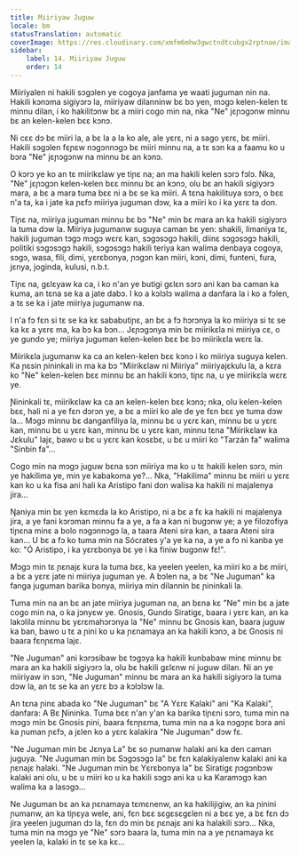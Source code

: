 ```yaml
---
title: Miiriyaw Juguw
locale: bm
statusTranslation: automatic
coverImage: https://res.cloudinary.com/xmfm6mhw3gwctndtcubgx2rptnae/image/upload/v1740468922/small_cover_tratado_de_psicologia_revolucionaria_a4c0dca4e0.webp
sidebar:
    label: 14. Miiriyaw Juguw
    order: 14
---
```

Miiriyalen ni hakili sɔgɔlen ye cogoya janfama ye waati juguman nin na. Hakili kɔnɔma sigiyɔrɔ la, miiriyaw dilanninw bɛ bɔ yen, mɔgɔ kelen-kelen tɛ minnu dilan, i ko hakilitɔnw bɛ a miiri cogo min na, nka "Ne" jɛɲɔgɔnw minnu bɛ an kelen-kelen bɛɛ kɔnɔ.

Ni cɛɛ dɔ bɛ miiri la, a bɛ la a la ko ale, ale yɛrɛ, ni a sago yɛrɛ, bɛ miiri. Hakili sɔgɔlen fɛɲɛw nɔgɔnnɔgɔ bɛ miiri minnu na, a tɛ sɔn ka a faamu ko u bɔra "Ne" jɛɲɔgɔnw na minnu bɛ an kɔnɔ.

O kɔrɔ ye ko an tɛ miirikɛlaw ye tiɲɛ na; an ma hakili kelen sɔrɔ fɔlɔ. Nka, "Ne" jɛɲɔgɔn kelen-kelen bɛɛ minnu bɛ an kɔnɔ, olu bɛ an hakili sigiyɔrɔ mara, a bɛ a mara tuma bɛɛ ni a bɛ se ka miiri. A tɛna hakilituya sɔrɔ, o bɛɛ n'a ta, ka i jate ka ɲɛfɔ miiriya juguman dɔw, ka a miiri ko i ka yɛrɛ ta don.

Tiɲɛ na, miiriya juguman minnu bɛ bɔ "Ne" min bɛ mara an ka hakili sigiyɔrɔ la tuma dɔw la. Miiriya jugumanw suguya caman bɛ yen: shakili, limaniya tɛ, hakili juguman tɔgɔ mɔgɔ wɛrɛ kan, sɔgɔsɔgɔ hakili, diinɛ sɔgɔsɔgɔ hakili, politiki sɔgɔsɔgɔ hakili, sɔgɔsɔgɔ hakili teriya kan walima denbaya cogoya, sɔgɔ, wasa, fili, dimi, yɛrɛbonya, ɲɔgɔn kan miiri, kɔni, dimi, funteni, fura, jɛnya, joginda, kulusi, n.b.t.

Tiɲɛ na, gɛlɛyaw ka ca, i ko n'an ye butigi gɛlɛn sɔrɔ ani kan ba caman ka kuma, an tɛna se ka a jate dabɔ. I ko a kɔlɔlɔ walima a danfara la i ko a fɔlen, a tɛ se ka i jate miiriya jugumanw na.

I n'a fɔ fɛn si tɛ se ka kɛ sababutiɲɛ, an bɛ a fɔ hɔrɔnya la ko miiriya si tɛ se ka kɛ a yɛrɛ ma, ka bɔ ka bɔn... Jɛɲɔgɔnya min bɛ miirikɛla ni miiriya cɛ, o ye gundo ye; miiriya juguman kelen-kelen bɛɛ bɛ bɔ miirikɛla wɛrɛ la.

Miirikɛla jugumanw ka ca an kelen-kelen bɛɛ kɔnɔ i ko miiriya suguya kelen. Ka ɲɛsin ɲininkali in ma ka bɔ "Miirikɛlaw ni Miiriya" miiriyajɛkulu la, a kɛra ko "Ne" kelen-kelen bɛɛ minnu bɛ an hakili kɔnɔ, tiɲɛ na, u ye miirikɛla wɛrɛ ye.

Ɲininkali tɛ, miirikɛlaw ka ca an kelen-kelen bɛɛ kɔnɔ; nka, olu kelen-kelen bɛɛ, hali ni a ye fɛn dɔrɔn ye, a bɛ a miiri ko ale de ye fɛn bɛɛ ye tuma dɔw la... Mɔgɔ minnu bɛ danganfiliya la, minnu bɛ u yɛrɛ kan, minnu bɛ u yɛrɛ kan, minnu bɛ u yɛrɛ kan, minnu bɛ u yɛrɛ kan, minnu tɛna "Miirikɛlaw ka Jɛkulu" lajɛ, bawo u bɛ u yɛrɛ kan kosɛbɛ, u bɛ u miiri ko "Tarzán fa" walima "Sinbin fa"...

Cogo min na mɔgɔ juguw bɛna sɔn miiriya ma ko u tɛ hakili kelen sɔrɔ, min ye hakilima ye, min ye kabakoma ye?... Nka, "Hakilima" minnu bɛ miiri u yɛrɛ kan ko u ka fisa ani hali ka Aristipo fani don walisa ka hakili ni majalenya jira...

Ŋaniya min bɛ yen kɛmɛda la ko Aristipo, ni a bɛ a fɛ ka hakili ni majalenya jira, a ye fani kɔrɔman minnu fa a ye, a fa a kan ni bugɔnw ye; a ye filozofiya tiɲɛna minɛ a bolo nɔgɔnnɔgɔ la, a taara Ateni sira kan, a taara Ateni sira kan... U bɛ a fɔ ko tuma min na Sócrates y'a ye ka na, a ye a fɔ ni kanba ye ko: "Ó Aristipo, i ka yɛrɛbonya bɛ ye i ka finiw bugɔnw fɛ!".

Mɔgɔ min tɛ ɲɛnajɛ kura la tuma bɛɛ, ka yeelen yeelen, ka miiri ko a bɛ miiri, a bɛ a yɛrɛ jate ni miiriya juguman ye. A bɔlen na, a bɛ "Ne Juguman" ka fanga juguman barika bonya, miiriya min dilannin bɛ ɲininkali la.

Tuma min na an bɛ an jate miiriya juguman na, an bɛna kɛ "Ne" min bɛ a jate cogo min na, o ka jɔnyɛw ye. Gnosis, Gundo Siratigɛ, baara i yɛrɛ kan, an ka lakɔlila minnu bɛ yɛrɛmahɔrɔnya la "Ne" minnu bɛ Gnosis kan, baara juguw ka ban, bawo u tɛ a ɲini ko u ka ɲɛnamaya an ka hakili kɔnɔ, a bɛ Gnosis ni baara fɛnɲɛma lajɛ.

"Ne Juguman" ani kɔrɔsibaw bɛ tɔgɔya ka hakili kunbabaw minɛ minnu bɛ mara an ka hakili sigiyɔrɔ la, olu bɛ hakili gɛlɛnw ni juguw dilan. Ni an ye miiriyaw in sɔn, "Ne Juguman" minnu bɛ mara an ka hakili sigiyɔrɔ la tuma dɔw la, an tɛ se ka an yɛrɛ bɔ a kɔlɔlɔw la.

An tɛna ɲinɛ abada ko "Ne Juguman" bɛ "A Yɛrɛ Kalaki" ani "Ka Kalaki", danfara: A Bɛ Ɲininka. Tuma bɛɛ n'an y'an ka barika tiɲɛni sɔrɔ, tuma min na mɔgɔ min bɛ Gnosis ɲini, baara fɛnɲɛma, tuma min na a ka nɔgɔɲɛ bɔra ani ka ɲuman ɲɛfɔ, a jɛlen ko a yɛrɛ kalakira "Ne Juguman" dɔw fɛ.

"Ne Juguman min bɛ Jɛnya La" bɛ so ɲumanw halaki ani ka den caman juguya. "Ne Juguman min bɛ Sɔgɔsɔgɔ la" bɛ fɛn kalakiyalenw kalaki ani ka ɲɛnajɛ halaki. "Ne Juguman min bɛ Yɛrɛbonya la" bɛ Siratigɛ ɲɔgɔnbɔw kalaki ani olu, u bɛ u miiri ko u ka hakili sɔgɔ ani ka u ka Karamɔgɔ kan walima ka a lasɔgɔ...

Ne Juguman bɛ an ka ɲɛnamaya tɛmɛnenw, an ka hakilijigiw, an ka ɲinini ɲumanw, an ka tiɲɛya wele, ani, fɛn bɛɛ sɛgɛsɛgɛlen ni a bɛɛ ye, a bɛ fɛn dɔ jira yeelen juguman dɔ la, fɛn dɔ min bɛ ɲɛnajɛ ani ka halakili sɔrɔ... Nka, tuma min na mɔgɔ ye "Ne" sɔrɔ baara la, tuma min na a ye ɲɛnamaya kɛ yeelen la, kalaki in tɛ se ka kɛ...

